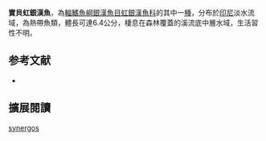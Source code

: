 {{Speciesbox
| name = 寶貝虹銀漢魚
| image = 
| image_width = 250px
| status = NE
| status_system = IUCN3.1
| genus = Melanotaenia
| species = synergos
| authority = [[Allen_&_Unmack|Allen & Unmack]], 2008
| synonyms = 
}}
'''寶貝虹銀漢魚'''，為[[輻鰭魚綱|輻鰭魚綱]][[銀漢魚目|銀漢魚目]][[虹銀漢魚科|虹銀漢魚科]]的其中一[[種|種]]，分布於[[印尼|印尼]]淡水流域，為熱帶魚類，體長可達6.4公分，棲息在森林覆蓋的溪流底中層水域，生活習性不明。
==参考文献==
*{{FishBase_species|genus=Melanotaenia|species=synergos |year=2016|month=5}}

== 擴展閱讀 ==
{{refbegin}}
{{wikispecies-inline|Melanotaenia synergos |寶貝虹銀漢魚}}
{{refend}}
{{Taxonbar|from=Q6409907}}

[[Category:虹銀漢魚屬|synergos]]


{{魚類小作品}}